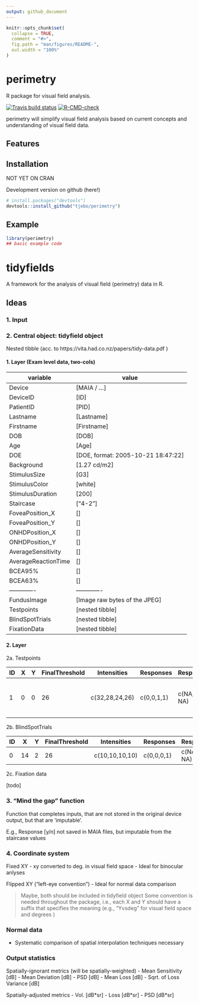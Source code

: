 ```yaml
---
output: github_document
---
```


<!-- README.md is generated from README.Rmd. Please edit that file -->

```r
knitr::opts_chunk$set(
  collapse = TRUE,
  comment = "#>",
  fig.path = "man/figures/README-",
  out.width = "100%"
)
```

# perimetry

R package for visual field analysis. 

<!-- badges: start -->
[![Travis build status](https://travis-ci.com/tjebo/perimetry.svg?branch=master)](https://travis-ci.com/tjebo/perimetry)
[![R-CMD-check](https://github.com/tjebo/perimetry/workflows/R-CMD-check/badge.svg)](https://github.com/tjebo/perimetry/actions)
<!-- badges: end -->

perimetry will simplify visual field analysis based on current concepts and understanding of visual field data.

## Features 
## Installation
NOT YET ON CRAN

Development version on github (here!) 

``` r
# install.packages("devtools")
devtools::install_github("tjebo/perimetry")
```
## Example

```r
library(perimetry)
## basic example code
```

# tidyfields
A framework for the analysis of visual field (perimetry) data in R.


## Ideas

### 1. Input

### 2. Central object: tidyfield object

Nested tibble (acc. to https://vita.had.co.nz/papers/tidy-data.pdf )

#### 1. Layer (Exam level data, two-cols)

| variable  | value |
| ------------- | ------------- |
| Device | [MAIA / ...]  |
| DeviceID  | [ID]  |
| PatientID  | [PID]  |
| Lastname  | [Lastname]  |
| Firstname  | [Firstname]  |
| DOB  | [DOB]  |
| Age  | [Age]  |
| DOE  | [DOE, format: 2005-10-21 18:47:22]  |
| Background | [1.27 cd/m2] |
| StimulusSize | [G3] |
| StimulusColor | [white] |
| StimulusDuration | [200] |
| Staircase | ["4-2"] |
| FoveaPosition_X | [] |
| FoveaPosition_Y | [] |
| ONHDPosition_X | [] |
| ONHDPosition_Y | [] |
| AverageSensitivity | [] |
| AverageReactionTime | [] |
| BCEA95% | [] |
| BCEA63% | [] |
| ------------- | ------------- |
| FundusImage | [Image raw bytes of the JPEG] |
| Testpoints | [nested tibble] |
| BlindSpotTrials | [nested tibble] |
| FixationData | [nested tibble] |

#### 2. Layer

2a. Testpoints

| ID | X | Y | FinalThreshold | Intensities | Responses | ResponseTimes | fixated | prior
| -- | - | - | ---------------| ----------- | ----------| --------------| ------- | -----  
| 1  | 0 | 0 | 26 | c(32,28,24,26) | c(0,0,1,1) | c(NA, NA, NA, NA) | c(NA, NA, NA, NA) | Nested table with pdf for ZEST

2b. BlindSpotTrials

| ID | X | Y | FinalThreshold | Intensities | Responses | ResponseTimes 
| -- | - | - | ----------| ----------| ----------| ----------|
| 0  | 14 | 2 | 26 | c(10,10,10,10) | c(0,0,0,1) | c(NA, NA, NA, NA) 

2c. Fixation data

[todo]


### 3. "Mind the gap" function
Function that completes inputs, that are not stored in the original device output, but that are 'imputable'.

E.g., Response [y/n] not saved in MAIA files, but imputable from the staircase values

### 4. Coordinate system
Fixed XY
- xy converted to deg. in visual field space
- Ideal for binocular anlyses

Flipped XY ("left-eye convention")
- Ideal for normal data comparison

> Maybe, both should be included in tidyfield object
> Some convention is needed throughout the package, i.e., each X and Y should have a suffix that specifies the meaning (e.g., "Yvsdeg" for visual field space and degrees )

### Normal data

- Systematic comparison of spatial interpolation techniques necessary

### Output statistics 

Spatially-ignorant metrics (will be spatially-weighted)
- Mean Sensitivity [dB]
- Mean Deviation [dB]
- PSD [dB]
- Mean Loss [dB]
- Sqrt. of Loss Variance [dB]

Spatially-adjusted metrics 
- Vol. [dB*sr]
- Loss [dB*sr]
- PSD [dB*sr]



